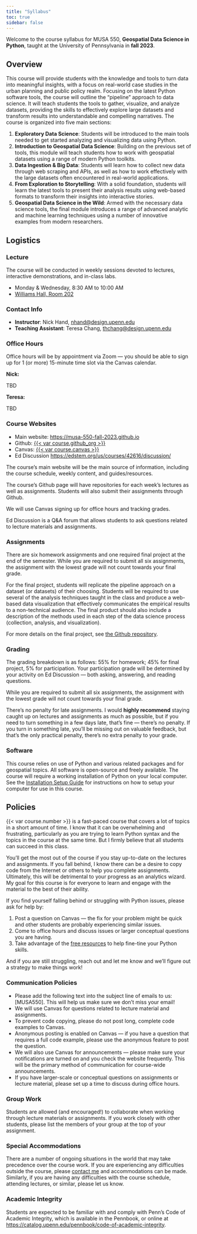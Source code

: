 ```yaml
---
title: "Syllabus"
toc: true
sidebar: false
---
```


Welcome to the course syllabus for MUSA 550, **Geospatial Data Science in
Python**, taught at the University of Pennsylvania in **fall 2023**.

## Overview

This course will provide students with the knowledge and tools to turn data into
meaningful insights, with a focus on real-world case studies in the urban
planning and public policy realm. Focusing on the latest Python software tools,
the course will outline the “pipeline” approach to data science. It will teach
students the tools to gather, visualize, and analyze datasets, providing the
skills to effectively explore large datasets and transform results into
understandable and compelling narratives. The course is organized into five main
sections:

1. **Exploratory Data Science**: Students will be introduced to the main tools
   needed to get started analyzing and visualizing data using Python.
2. **Introduction to Geospatial Data Science**: Building on the previous set of
   tools, this module will teach students how to work with geospatial datasets
   using a range of modern Python toolkits.
3. **Data Ingestion & Big Data**: Students will learn how to collect new data
   through web scraping and APIs, as well as how to work effectively with the
   large datasets often encountered in real-world applications.
4. **From Exploration to Storytelling**: With a solid foundation, students 
   will learn the latest tools to present their analysis results using 
   web-based formats to transform their insights into interactive stories.
1. **Geospatial Data Science in the Wild**: Armed with the necessary data
   science tools, the final module introduces a range of advanced analytic
   and machine learning techniques using a number of innovative examples from
   modern researchers.


## Logistics

### Lecture

The course will be conducted in weekly sessions devoted to lectures, interactive
demonstrations, and in-class labs.

- Monday & Wednesday, 8:30 AM to 10:00 AM
- [Williams Hall, Room 202](https://www.isc-cts.upenn.edu/finder/classroominfo.asp?id=WILL-202)

### Contact Info

- **Instructor**: Nick Hand, [nhand@design.upenn.edu](mailto:nhand@design.upenn.edu)
- **Teaching Assistant**: Teresa Chang, [thchang@design.upenn.edu](mailto:thchang@design.upenn.edu)

### Office Hours

Office hours will be by appointment via Zoom — you should be able to
sign up for 1 (or more) 15-minute time slot via the Canvas calendar.

**Nick:**

TBD

**Teresa:**

TBD

### Course Websites

- Main website: [https://musa-550-fall-2023.github.io](https://musa-550-fall-2023.github.io)
- Github: [{{< var course.github_org >}}]({{< var course.github_org >}})
- Canvas: [{{< var course.canvas >}}]({{< var course.canvas >}})
- Ed Discussion [https://edstem.org/us/courses/42616/discussion/](https://edstem.org/us/courses/42616/discussion/)

The course's main website will be the main source of information, including
the course schedule, weekly content, and guides/resources.

The course's Github page will have repositories for each week's
lectures as well as assignments. Students will also submit their assignments
through Github.

We will use Canvas signing up for office hours and tracking grades.

Ed Discussion is a Q&A forum that allows students to ask questions related to 
lecture materials and assignments. 


### Assignments

There are six homework assignments and one required final project at the end 
of the semester. While you are required to submit all six assignments, the
assignment with the lowest grade will not count towards your final grade.

For the final project, students will replicate the pipeline approach on a
dataset (or datasets) of their choosing. Students will be required to use
several of the analysis techniques taught in the class and produce a web-based
data visualization that effectively communicates the empirical results to a
non-technical audience. The final product should also include a description of
the methods used in each step of the data science process (collection, analysis,
and visualization).

For more details on the final project, see [the Github
repository]({{< var course.github_org >}}/final-project).

### Grading

The grading breakdown is as follows: 55% for homework; 45% for final project,
5% for participation. Your participation grade will be determined
by your activity on Ed Discussion — both asking, answering, and reading
questions.

While you are required to submit all six assignments, the
assignment with the lowest grade will not count towards your final grade.

There’s no penalty for late assignments. I would **highly recommend** staying 
caught up on lectures and assignments as much as possible, but if 
you need to turn something in a few days late, that’s fine — there’s no penalty. 
If you turn in something late, you'll be missing out on valuable feedback, 
but that's the only practical penalty, there’s no extra penalty to your grade.

### Software

This course relies on use of Python and various related packages and for
geospatial topics. All software is open-source and freely available. The course
will require a working installation of Python on your local computer. See the
[Installation Setup Guide](/resources/install) for
instructions on how to setup your computer for use in this course.

## Policies

{{< var course.number >}} is a fast-paced course that covers a lot of topics in 
a short amount of time. I know that it can be overwhelming and frustrating, 
particularly as you are trying to learn Python syntax and the topics
in the course at the same time. But I firmly believe that all students can 
succeed in this class.

You'll get the most out of the course if you stay up-to-date on the lectures 
and assignments. If you fall behind, I know there can be a desire to copy code 
from the Internet or others to help you complete assignments. Ultimately, this 
will be detrimental to your progress as an analytics wizard. My goal for this 
course is for everyone to learn and engage with the material to the best of 
their ability. 

::: {callout-important}
If you find yourself falling behind or struggling with Python issues, please 
ask for help by:

1. Post a question on Canvas — the fix for your problem might be quick and other students are probably experiencing similar issues.
1. Come to office hours and discuss issues or larger conceptual questions you are having.
1. Take advantage of the [free resources](./resource/python.qmd) to help fine-tine your Python skills. 
:::

And if you are still struggling, reach out and let me know and we'll figure out a strategy to make things work!



### Communication Policies

- Please add the following text into the subject line of emails to us:
  [MUSA550]. This will help us make sure we don't miss your email!
- We will use Canvas for questions related to lecture material and assignments.
- To prevent code copying, please do not post long, complete code examples to Canvas.
- Anonymous posting is enabled on Canvas — if you have a question that requires
  a full code example, please use the anonymous feature to post the question.
- We will also use Canvas for announcements — please make sure your
  notifications are turned on and you check the website frequently. This will
  be the primary method of communication for course-wide announcements.
- If you have larger-scale or conceptual questions on assignments or lecture
  material, please set up a time to discuss during office hours.

### Group Work

Students are allowed (and encouraged!) to collaborate when working through
lecture materials or assignments. If you work closely with other students,
please list the members of your group at the top of your assignment.


### Special Accommodations

There are a number of ongoing situations in the world that may take precedence
over the course work. If you are experiencing any difficulties outside the
course, please [contact me](mailto:nhand@design.upenn.edu) and accommodations can be made.
Similarly, if you are having any difficulties with the course schedule,
attending lectures, or similar, please let us know.

### Academic Integrity

Students are expected to be familiar with and comply with Penn’s Code of
Academic Integrity, which is available in the Pennbook, or online at
[https://catalog.upenn.edu/pennbook/code-of-academic-integrity](https://catalog.upenn.edu/pennbook/code-of-academic-integrity).
